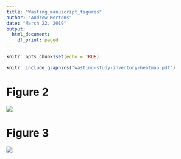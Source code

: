 ```yaml
---
title: "Wasting_manuscript_figures"
author: "Andrew Mertens"
date: "March 22, 2019"
output:
  html_document:
    df_print: paged
---
```


```r
knitr::opts_chunk$set(echo = TRUE)
```

```r
knitr::include_graphics("wasting-study-inventory-heatmap.pdf")
```



# Figure 2

![ ](WLZ_by_region.png)

# Figure 3

![ ](pooled_prev.png)